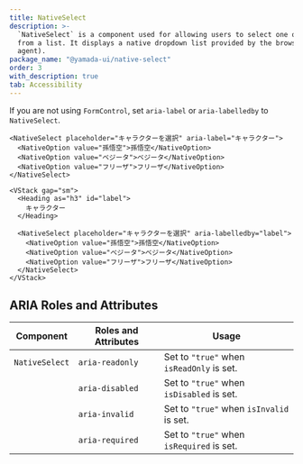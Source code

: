 ```yaml
---
title: NativeSelect
description: >-
  `NativeSelect` is a component used for allowing users to select one option
  from a list. It displays a native dropdown list provided by the browser (user
  agent).
package_name: "@yamada-ui/native-select"
order: 3
with_description: true
tab: Accessibility
---
```


If you are not using `FormControl`, set `aria-label` or `aria-labelledby` to `NativeSelect`.

```tsx live=false
<NativeSelect placeholder="キャラクターを選択" aria-label="キャラクター">
  <NativeOption value="孫悟空">孫悟空</NativeOption>
  <NativeOption value="ベジータ">ベジータ</NativeOption>
  <NativeOption value="フリーザ">フリーザ</NativeOption>
</NativeSelect>
```

```tsx live=false
<VStack gap="sm">
  <Heading as="h3" id="label">
    キャラクター
  </Heading>

  <NativeSelect placeholder="キャラクターを選択" aria-labelledby="label">
    <NativeOption value="孫悟空">孫悟空</NativeOption>
    <NativeOption value="ベジータ">ベジータ</NativeOption>
    <NativeOption value="フリーザ">フリーザ</NativeOption>
  </NativeSelect>
</VStack>
```

## ARIA Roles and Attributes

| Component      | Roles and Attributes | Usage                                     |
| -------------- | -------------------- | ----------------------------------------- |
| `NativeSelect` | `aria-readonly`      | Set to `"true"` when `isReadOnly` is set. |
|                | `aria-disabled`      | Set to `"true"` when `isDisabled` is set. |
|                | `aria-invalid`       | Set to `"true"` when `isInvalid` is set.  |
|                | `aria-required`      | Set to `"true"` when `isRequired` is set. |
